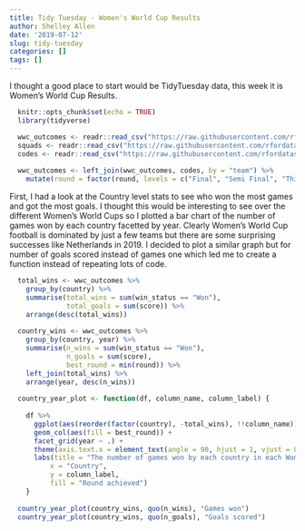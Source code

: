 ```yaml
---
title: Tidy Tuesday - Women's World Cup Results
author: Shelley Allen
date: '2019-07-12'
slug: tidy-tuesday
categories: []
tags: []
---
```


I thought a good place to start would be TidyTuesday data, this week it is Women's World Cup Results.

```r
  knitr::opts_chunk$set(echo = TRUE)
  library(tidyverse)
```

```r
  wwc_outcomes <- readr::read_csv("https://raw.githubusercontent.com/rfordatascience/tidytuesday/master/data/2019/2019-07-09/wwc_outcomes.csv")
  squads <- readr::read_csv("https://raw.githubusercontent.com/rfordatascience/tidytuesday/master/data/2019/2019-07-09/squads.csv")
  codes <- readr::read_csv("https://raw.githubusercontent.com/rfordatascience/tidytuesday/master/data/2019/2019-07-09/codes.csv")
  
  wwc_outcomes <- left_join(wwc_outcomes, codes, by = "team") %>%
    mutate(round = factor(round, levels = c("Final", "Semi Final", "Third Place Playoff", "Quarter Final", "Round of 16", "Group"), ordered = TRUE))
```

First, I had a look at the Country level stats to see who won the most games and got the most goals. I thought this would be interesting to see over the different Women's World Cups so I plotted a bar chart of the number of games won by each country facetted by year. Clearly Women's World Cup football is dominated by just a few teams but there are some surprising successes like Netherlands in 2019. I decided to plot a similar graph but for number of goals scored instead of games one which led me to create a function instead of repeating lots of code. 

```r
  total_wins <- wwc_outcomes %>%
    group_by(country) %>%
    summarise(total_wins = sum(win_status == "Won"), 
              total_goals = sum(score)) %>%
    arrange(desc(total_wins))
  
  country_wins <- wwc_outcomes %>% 
    group_by(country, year) %>%
    summarise(n_wins = sum(win_status == "Won"),
              n_goals = sum(score),
              best_round = min(round)) %>%
    left_join(total_wins) %>%
    arrange(year, desc(n_wins))
  
  country_year_plot <- function(df, column_name, column_label) {
    
    df %>%
      ggplot(aes(reorder(factor(country), -total_wins), !!column_name)) +
      geom_col(aes(fill = best_round)) +
      facet_grid(year ~ .) + 
      theme(axis.text.x = element_text(angle = 90, hjust = 1, vjust = 0.5)) +
      labs(title = "The number of games won by each country in each Women's World Cup",
          x = "Country",
          y = column_label,
          fill = "Round achieved")
    }
  
  country_year_plot(country_wins, quo(n_wins), "Games won")
  country_year_plot(country_wins, quo(n_goals), "Goals scored")
```